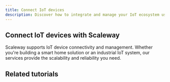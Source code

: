 ```yaml
---
title: Connect IoT devices
description: Discover how to integrate and manage your IoT ecosystem using Scaleway's IoT Hub.
---
```


## Connect IoT devices with Scaleway
Scaleway supports IoT device connectivity and management. Whether you're building a smart home solution or an industrial IoT system, our services provide the scalability and reliability you need.

<Grid>
    <SummaryCard
        title="A quick introduction to the MQTT Protocol"
        icon="rocket"
        description="The MQTT protocol, used in Scaleway IoT Hub, allows two remote devices to communicate via messages asynchronously with low bandwidth."
        label="Read more"
        url="https://www.scaleway.com/en/blog/introduction-to-mqtt-protocol/"
    />
    <SummaryCard
        title="How to create an IoT Hub route"
        icon="info"
        description="IoT Routes interconnect your Hub with services that are not publish/subscribe compatible."
        label="Read more"
        url="/iot-hub/how-to/create-route/"
    />
</Grid>

## Related tutorials

<UseCaseList category="iot" />
